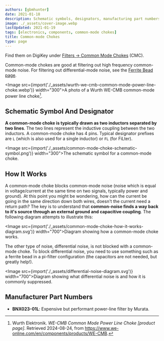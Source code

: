 ```yaml
---
authors: [gbmhunter]
date: 2021-01-18
description: Schematic symbols, designators, manufacturing part numbers are more info about common-mode chokes.
image: ./_assets/cover-image.webp
lastUpdated: 2021-01-19
tags: [electronics, components, common-mode chokes]
title: Common-mode Chokes
type: page
---
```


<WarningIsNotes />

Find them on DigiKey under [Filters -> Common Mode Chokes](https://www.digikey.co.nz/products/en/filters/common-mode-chokes/839) (CMC).

Common-mode chokes are good at filtering out high frequency common-mode noise. For filtering out differential-mode noise, see the [Ferrite Bead page](/electronics/components/ferrite-beads/).

<Image src={import('./_assets/wurth-we-cmb-common-mode-power-line-choke.webp')} width="300">A photo of a Wurth WE-CMB common-mode power line choke[^wurth-we-cmb-common-mode-power-line-choke].</Image>

## Schematic Symbol And Designator

**A common-mode choke is typically drawn as two inductors separated by two lines**. The two lines represent the inductive coupling between the two inductors. A common-mode choke has 4 pins. Typical designator prefixes are `L` (which is also used for a single inductor) or `FL` (for FiLter).

<Image src={import('./_assets/common-mode-choke-schematic-symbol.png')} width="300">The schematic symbol for a common-mode choke.</Image>

## How It Works

A common-mode choke blocks common-mode noise (noise which is equal in voltage/current at the same time on two signals, typically power and ground). At this point you might be wondering, how can the current be going in the same direction down both wires, doesn't the current need a return path? The key is to understand that **common-noise finds a way back to it's source through an external ground and capacitive coupling**. The following diagram attempts to illustrate this: 

<Image src={import('./_assets/common-mode-choke-how-it-works-diagram.svg')} width="700">Diagram showing how a common-mode choke works.</Image>

The other type of noise, differential noise, is not blocked with a common-mode choke. To block differential noise, you need to use something such as a ferrite bead in a pi-filter configuration (the capacitors are not needed, but greatly help!).

<Image src={import('./_assets/differential-noise-diagram.svg')} width="700">Diagram showing what differential noise is and how it is commonly suppressed.</Image>

## Manufacturer Part Numbers

* **BNX023-01L**: Expensive but performant power-line filter by Murata.

[^wurth-we-cmb-common-mode-power-line-choke]: Wurth Elektronik. _WE-CMB Common Mode Power Line Choke [product page]_. Retrieved 2024-08-24, from https://www.we-online.com/en/components/products/WE-CMB.
